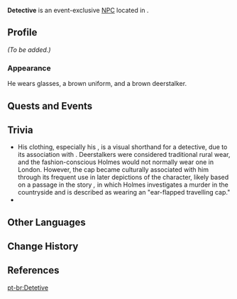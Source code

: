 {{Meta
<!-- Remove this template after adding the missing info -->
|missing_NPC_profile  = yes
}}
{{Character Infobox
|type             = Event NPC
|image            = NPC Detective.png
|realname         = <!-- Optional, if different from in-game name -->
|deceased         = <!-- Past (for deceased prior to events of the game) or free response -->
|region           = Simulanka
|location         = Simulanka
|affiliation      = 
|title            = Narrator
|title2           = Chief Consulting Detective

|ancestry         = <!-- Clan/family -->
|father           = 
|mother           = 
|spouse           = 
|sibling          = 
|child            = 
|relative         = 

|voiceEN          = [[imdb:nm1584455|Jason Anthony]]<ref>TikTok: [https://www.tiktok.com/@thejasonanthony/video/7393156182703230251 EN VA Self Announcement]</ref>
|voiceCN          = 
|voiceJP          = 
|voiceKR          = 
|dialoguereward   = 
}}
'''Detective''' is an event-exclusive [[NPC]] located in {{Location|Simulanka}}. 
<!--
==Location==
{{subst:#tag:gallery|
NPC Location {{subst:#titleparts:{{subst:PAGENAME}}}}.png{{subst:!}}{{subst:#titleparts:{{subst:PAGENAME}}}}'s location
NPC Location {{subst:#titleparts:{{subst:PAGENAME}}}} Context.png{{subst:!}}Additional context
}}
-->
==Profile==
''(To be added.)''

===Appearance===
He wears glasses, a brown uniform, and a brown deerstalker.

==Quests and Events==
{{Quests and Events}}
<!--
==Idle Quotes==
{{Dialogue Start}}
: {{DIcon|Idle}} {{Tx}}
:: {{A|VO {{subst:#titleparts:{{subst:PAGENAME}}}} 01.ogg}} "{{Tx}}"
{{Dialogue End}}

==Dialogue==
{{Dialogue Start}}
{{Dialogue End}}

==Event Dialogue==
===Event Name===
{{Dialogue Start}}
:'''{{subst:PAGENAME}}:'''
{{Dialogue End}}
-->
==Trivia==
* His clothing, especially his {{w|deerstalker}}, is a visual shorthand for a detective, due to its association with {{w|Sherlock Holmes}}. Deerstalkers were considered traditional rural wear, and the fashion-conscious Holmes would not normally wear one in London. However, the cap became culturally associated with him through its frequent use in later depictions of the character, likely based on a passage in the story ''{{w|The Adventure of Silver Blaze}},'' in which Holmes investigates a murder in the countryside and is described as wearing an "ear-flapped travelling cap."
* {{Furnishing Mentions}}

==Other Languages==
{{Other Languages|default_hidden=1
|en       = Detective
|zhs      = 探长
|zhs_rm   = Tànzhǎng
|zht      = 探長
|zht_rm   = Tànzhǎng
|ja       = 探偵
|ja_rm    = Tantei
|ko       = 탐정
|ko_rm    = 
|es       = Detective
|fr       = Détective
|ru       = Детектив
|th       = นักสืบ
|th_rm    = 
|vi       = Thám Tử
|de       = Detektiv
|id       = Detektif
|pt       = Detetive
|tr       = Dedektif
|it       = Detective
}}

==Change History==
{{Change History|4.8}}

==References==
{{Reflist}}
[[pt-br:Detetive]]